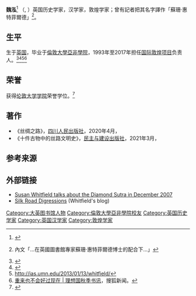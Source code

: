 '''魏泓'''<ref name="profile">{{Cite web | title=Staff Research Profiles : Dr Susan Whitfield | url=http://www.bl.uk/researchregister/1.9/?app_cd=RR&page_cd=RESEARCHER&l_researcher_id=34 | publisher=[[British_Library|British Library]] | access-date=2011-01-18 }}</ref>
（{{lang-en|Susan Whitfield}}, {{bd|1960年||}}）英国历史学家，汉学家，敦煌学家；曾有記者把其名字譯作「蘇珊·惠特菲爾德」<ref>{{cite web|url=http://sztqb.sznews.com/html/2009-03/16/content_550256.htm|title=敦煌星图又“老了”300岁|author=刘波 |work=深圳特區報─文化星空版 |date=2009-03-16|deadurl=yes|archiveurl=https://web.archive.org/web/20100822174441/http://sztqb.sznews.com/html/2009-03/16/content_550256.htm|archivedate=2010年8月22日|df=}}內文「…在英國圖書館專家蘇珊·惠特菲爾德博士的配合下…」</ref>。

==生平==
生于[[英国|英国]]，毕业于[[倫敦大學亞非學院|倫敦大學亞非學院]]，1993年至2017年担任[[国际敦煌项目|国际敦煌项目]]负责人。<ref>{{Cite journal | last=Whitfield | first=Susan | title=Farewell from the IDP Director | journal=IDP News | issue=49–50 | year=2017 | publisher=International Dunhuang Project | issn=1354-5914 | page=15 }}</ref><ref>{{Cite web | title=IDP Research Profiles : Susan Whitfield | url=http://idp.bl.uk/education/researchers/index.a4d#SW | publisher=[[International_Dunhuang_Project|International Dunhuang Project]] | access-date=2011-01-18 }}</ref><ref>http://ias.umn.edu/2013/01/13/whitfield/</ref><ref>[https://www.sohu.com/a/342249039_100152450 重来也不会好过现在 | 理想国秋季书讯]，搜狐新闻。</ref>

==荣誉==
获得[[伦敦大学学院|伦敦大学学院]]荣誉学位。<ref>{{Cite web | url=https://www.ucl.ac.uk/archaeology/people/honorary | title=Institute of Archaeology >> People >> Honorary | access-date=5 December 2019 }}</ref>

==著作==
*《丝绸之路》，[[四川人民出版社|四川人民出版社]]，2020年4月，{{ISBN|9787220111037}}
*《十件古物中的丝路文明史》，[[民主与建设出版社|民主与建设出版社]]，2021年3月，{{ISBN|9787513933438}}

== 参考来源 ==
{{Reflist}}

== 外部链接 ==
{{Scholia|Q7648534}}
* [http://www.bl.uk/onlinegallery/sacredtexts/podsusanwhitfield.html Susan Whitfield talks about the [[Diamond_Sutra|Diamond Sutra]] in December 2007]
* [https://silkroaddigressions.com/ Silk Road Digressions] (Whitfield's blog)

{{Authority control}}
{{DEFAULTSORT:Whitfield, Susan}}
[[Category:大英图书馆人物|Category:大英图书馆人物]]
[[Category:倫敦大學亞非學院校友|Category:倫敦大學亞非學院校友]]
[[Category:英国历史学家|Category:英国历史学家]]
[[Category:英国汉学家|Category:英国汉学家]]
[[Category:敦煌学家|Category:敦煌学家]]